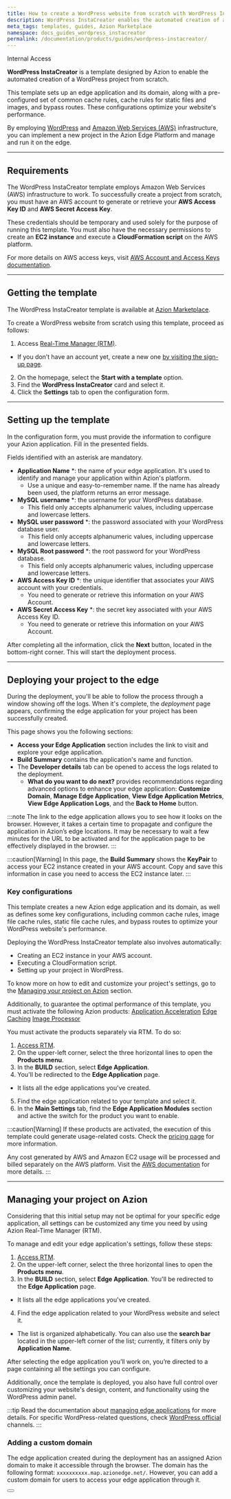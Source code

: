 ```yaml
---
title: How to create a WordPress website from scratch with WordPress InstaCreator
description: WordPress InstaCreator enables the automated creation of a WordPress project from scratch.
meta_tags: templates, guides, Azion Marketplace
namespace: docs_guides_wordpress_instacreator
permalink: /documentation/products/guides/wordpress-instacreator/
---
```


<Badge variant="accent">
Internal Access
</Badge>

**WordPress InstaCreator** is a template designed by Azion to enable the automated creation of a WordPress project from scratch.

This template sets up an edge application and its domain, along with a pre-configured set of common cache rules, cache rules for static files and images, and bypass routes. These configurations optimize your website's performance.

By employing [WordPress](https://wordpress.com/) and [Amazon Web Services (AWS)](https://aws.amazon.com/) infrastructure, you can implement a new project in the Azion Edge Platform and manage and run it on the edge.

---

## Requirements

The WordPress InstaCreator template employs Amazon Web Services (AWS) infrastructure to work. To successfully create a project from scratch, you must have an AWS account to generate or retrieve your **AWS Access Key ID** and **AWS Secret Access Key**.

These credentials should be temporary and used solely for the purpose of running this template. You must also have the necessary permissions to create an **EC2 instance** and execute a **CloudFormation script** on the AWS platform.

For more details on AWS access keys, visit [AWS Account and Access Keys documentation](https://docs.aws.amazon.com/powershell/latest/userguide/pstools-appendix-sign-up.html).

---

## Getting the template

The WordPress InstaCreator template is available at [Azion Marketplace](/en/documentation/products/marketplace/).

To create a WordPress website from scratch using this template, proceed as follows:

1. Access [Real-Time Manager (RTM)](https://manager.azion.com/).
- If you don’t have an account yet, create a new one [by visiting the sign-up page](https://manager.azion.com/signup/).
2. On the homepage, select the **Start with a template** option.
3. Find the **WordPress InstaCreator** card and select it.
4. Click the **Settings** tab to open the configuration form. 

---

## Setting up the template

In the configuration form, you must provide the information to configure your Azion application. Fill in the presented fields. 

Fields identified with an asterisk are mandatory.

- **Application Name** *: the name of your edge application. It's used to identify and manage your application within Azion's platform.
  - Use a unique and easy-to-remember name. If the name has already been used, the platform returns an error message.
- **MySQL username** *: the username for your WordPress database.
  - This field only accepts alphanumeric values, including uppercase and lowercase letters.
- **MySQL user password** *: the password associated with your WordPress database user.
  - This field only accepts alphanumeric values, including uppercase and lowercase letters.
- **MySQL Root password** *: the root password for your WordPress database.
  - This field only accepts alphanumeric values, including uppercase and lowercase letters.
- **AWS Access Key ID** *: the unique identifier that associates your AWS account with your credentials.
  - You need to generate or retrieve this information on your AWS Account.
- **AWS Secret Access Key** *: the secret key associated with your AWS Access Key ID.
  - You need to generate or retrieve this information on your AWS Account.

After completing all the information, click the **Next** button, located in the bottom-right corner. This will start the deployment process.

---

## Deploying your project to the edge

During the deployment, you'll be able to follow the process through a window showing off the logs. When it's complete, the *deployment* page appears, confirming the edge application for your project has been successfully created.

This page shows you the following sections:

   - **Access your Edge Application** section includes the link to visit and explore your edge application.
   - **Build Summary** contains the application's name and function.
 - The **Developer details** tab can be opened to access the logs related to the deployment. 
   - **What do you want to do next?** provides recommendations regarding advanced options to enhance your edge application: **Customize Domain**, **Manage Edge Application**, **View Edge Application Metrics**, **View Edge Application Logs**, and the **Back to Home** button.

:::note
The link to the edge application allows you to see how it looks on the browser. However, ​​it takes a certain time to propagate and configure the application in Azion’s edge locations. It may be necessary to wait a few minutes for the URL to be activated and for the application page to be effectively displayed in the browser.
:::

:::caution[Warning]
In this page, the **Build Summary** shows the **KeyPair** to access your EC2 instance created in your AWS account. Copy and save this information in case you need to access the EC2 instance later.
:::

### Key configurations

This template creates a new Azion edge application and its domain, as well as defines some key configurations, including common cache rules, image file cache rules, static file cache rules, and bypass routes to optimize your WordPress website's performance.

Deploying the WordPress InstaCreator template also involves automatically:

- Creating an EC2 instance in your AWS account.
- Executing a CloudFormation script.
- Setting up your project in WordPress.

To know more on how to edit and customize your project's settings, go to the [Managing your project on Azion](#managing-your-project-on-azion) section.

Additionally, to guarantee the optimal performance of this template, you must activate the following Azion products:
<Badge>
[Application Acceleration](/en/documentation/products/edge-application/application-acceleration/)
</Badge>
<Badge>
[Edge Caching](/en/documentation/products/edge-application/edge-caching/)
</Badge>
<Badge>
[Image Processor](/en/documentation/products/edge-application/image-processor/)
</Badge>

You must activate the products separately via RTM. To do so:

1. [Access RTM](https://manager.azion.com/).
2. On the upper-left corner, select the three horizontal lines to open the **Products menu**.
3. In the **BUILD** section, select **Edge Application**.
4. You'll be redirected to the **Edge Application** page.
- It lists all the edge applications you've created. 
5. Find the edge application related to your template and select it. 
6. In the **Main Settings** tab, find the **Edge Application Modules** section and active the switch for the product you want to enable.

:::caution[Warning]
If these products are activated, the execution of this template could generate usage-related costs. Check the [pricing page](https://www.azion.com/en/pricing/) for more information.

Any cost generated by AWS and Amazon EC2 usage will be processed and billed separately on the AWS platform. Visit the [AWS documentation](https://aws.amazon.com/ec2/pricing/) for more details.
:::

---

## Managing your project on Azion

Considering that this initial setup may not be optimal for your specific edge application, all settings can be customized any time you need by using Azion Real-Time Manager (RTM).

To manage and edit your edge application's settings, follow these steps:

1. [Access RTM](https://manager.azion.com/).
2. On the upper-left corner, select the three horizontal lines to open the **Products menu**.
3. In the **BUILD** section, select **Edge Application**. You'll be redirected to the **Edge Application** page.
- It lists all the edge applications you've created. 
4. Find the edge application related to your WordPress website and select it. 
- The list is organized alphabetically. You can also use the **search bar** located in the upper-left corner of the list; currently, it filters only by **Application Name**.

After selecting the edge application you’ll work on, you’re directed to a page containing all the settings you can configure.

Additionally, once the template is deployed, you also have full control over customizing your website's design, content, and functionality using the WordPress admin panel.

:::tip
Read the documentation about [managing edge applications](/en/documentation/products/getting-started/#settings-app) for more details. For specific WordPress-related questions, check [WordPress official](https://wordpress.com/) channels.
:::

### Adding a custom domain

The edge application created during the deployment has an assigned Azion domain to make it accessible through the browser. The domain has the following format: `xxxxxxxxxx.map.azionedge.net/`. However, you can add a custom domain for users to access your edge application through it.


<Button href="en/documentation/products/edge-application/domains/" text="More on Domains"> 

</Button>
